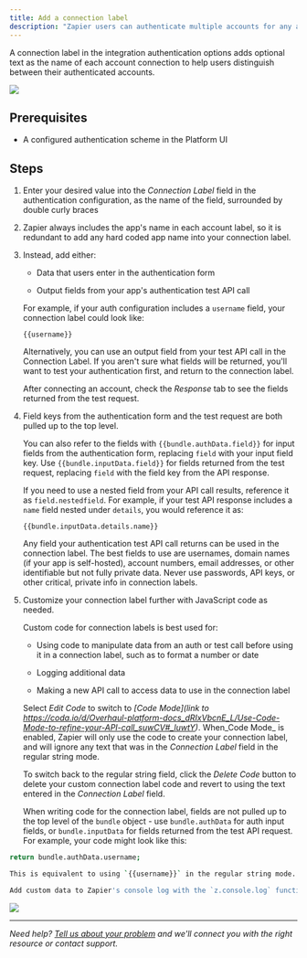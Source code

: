 ```yaml
---
title: Add a connection label
description: "Zapier users can authenticate multiple accounts for any app. By default, every new app account added to Zapier is identified by the app's name, followed by a number (#2, #3, …) for accounts connected after the first."
---
```


A connection label in the integration authentication options adds optional text as the name of each account connection to help users distinguish between their authenticated accounts.
<Frame>
  <img src="https://cdn.zappy.app/b2612dc2bf60454eea4ae37335638bf5.png"/>
</Frame>

## Prerequisites

*   A configured authentication scheme in the Platform UI

## Steps

1.  Enter your desired value into the _Connection Label_ field in the authentication configuration, as the name of the field, surrounded by double curly braces

2.  Zapier always includes the app's name in each account label, so it is redundant to add any hard coded app name into your connection label.

3.  Instead, add either:

    *   Data that users enter in the authentication form

    *   Output fields from your app's authentication test API call


    For example, if your auth configuration includes a `username` field, your connection label could look like:

    `{{username}}`

    Alternatively, you can use an output field from your test API call in the Connection Label. If you aren't sure what fields will be returned, you'll want to test your authentication first, and return to the connection label.

    After connecting an account, check the _Response_ tab to see the fields returned from the test request.

4.  Field keys from the authentication form and the test request are both pulled up to the top level.

    You can also refer to the fields with `{{bundle.authData.field}}` for input fields from the authentication form, replacing `field` with your input field key. Use `{{bundle.inputData.field}}` for fields returned from the test request, replacing `field` with the field key from the API response.

    If you need to use a nested field from your API call results, reference it as `field.nestedfield`. For example, if your test API response includes a `name` field nested under `details`, you would reference it as:

    `{{bundle.inputData.details.name}}`

    Any field your authentication test API call returns can be used in the connection label. The best fields to use are usernames, domain names (if your app is self-hosted), account numbers, email addresses, or other identifiable but not fully private data. Never use passwords, API keys, or other critical, private info in connection labels.

5.  Customize your connection label further with JavaScript code as needed.

    Custom code for connection labels is best used for:

    *   Using code to manipulate data from an auth or test call before using it in a connection label, such as to format a number or date

    *   Logging additional data

    *   Making a new API call to access data to use in the connection label


    Select _Edit Code_ to switch to _[Code Mode](link to https://coda.io/d/Overhaul-platform-docs_dRIxVbcnE_L/Use-Code-Mode-to-refine-your-API-call_suwCV#_luwtY)_. When\_Code Mode\_ is enabled, Zapier will only use the code to create your connection label, and will ignore any text that was in the _Connection Label_ field in the regular string mode.

    To switch back to the regular string field, click the _Delete Code_ button to delete your custom connection label code and revert to using the text entered in the _Connection Label_ field.

    When writing code for the connection label, fields are not pulled up to the top level of the `bundle` object - use `bundle.authData` for auth input fields, or `bundle.inputData` for fields returned from the test API request. For example, your code might look like this:


```bash
return bundle.authData.username;
```

```bash
This is equivalent to using `{{username}}` in the regular string mode.

Add custom data to Zapier's console log with the `z.console.log` function to assist with testing and monitoring your app authentication.
```
<Frame>
  <img src="https://cdn.zappy.app/c099e1aaa7a6bbe1674cc830aed68573.png"/>
</Frame>

- - -

_Need help? [Tell us about your problem](https://developer.zapier.com/contact) and we'll connect you with the right resource or contact support._
